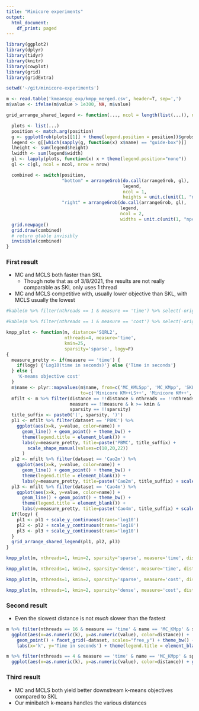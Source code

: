 ```yaml
---
title: "Minicore experiments"
output:
  html_document:
    df_print: paged
---
```


```r
library(ggplot2)
library(dplyr)
library(tidyr)
library(knitr)
library(cowplot)
library(grid)
library(gridExtra)
```

```r
setwd('~/git/minicore-experiments')
```

```r
m <- read.table('kmeanspp_exp/kmpp_merged.csv', header=T, sep=',')
m$value <- ifelse(m$value > 1e300, NA, m$value)
```

```r
grid_arrange_shared_legend <- function(..., ncol = length(list(...)), nrow = 1, position = c("bottom", "right")) {

  plots <- list(...)
  position <- match.arg(position)
  g <- ggplotGrob(plots[[1]] + theme(legend.position = position))$grobs
  legend <- g[[which(sapply(g, function(x) x$name) == "guide-box")]]
  lheight <- sum(legend$height)
  lwidth <- sum(legend$width)
  gl <- lapply(plots, function(x) x + theme(legend.position="none"))
  gl <- c(gl, ncol = ncol, nrow = nrow)

  combined <- switch(position,
                     "bottom" = arrangeGrob(do.call(arrangeGrob, gl),
                                            legend,
                                            ncol = 1,
                                            heights = unit.c(unit(1, "npc") - lheight, lheight)),
                     "right" = arrangeGrob(do.call(arrangeGrob, gl),
                                           legend,
                                           ncol = 2,
                                           widths = unit.c(unit(1, "npc") - lwidth, lwidth)))
  grid.newpage()
  grid.draw(combined)
  # return gtable invisibly
  invisible(combined)
}
```

### First result

* MC and MCLS both faster than SKL
    * Though note that as of 3/8/2021, the results are not really comparable as SKL only uses 1 thread
* MC and MCLS competitive with, usually lower objective than SKL, with MCLS usually the lowest

```r
#kable(m %>% filter(nthreads == 1 & measure == 'time') %>% select(-orig_name, -measure) %>% transform(value = as.character(signif(value, digits=3))))
```

```r
#kable(m %>% filter(nthreads == 1 & measure == 'cost') %>% select(-orig_name, -measure) %>% transform(value = as.character(signif(value, digits=5))))
```

```r
kmpp_plot <- function(m, distance='SQRL2',
                      nthreads=4, measure='time',
                      kmin=25,
                      sparsity='sparse', logy=F)
{
  measure_pretty <- if(measure == 'time') {
    if(logy) {'Log10(time in seconds)'} else {'Time in seconds'}
  } else {
    'K-means objective cost'
  }
  m$name <- plyr::mapvalues(m$name, from=c('MC_KMLSpp', 'MC_KMpp', 'SKL'),
                            to=c('Minicore KM++LS++', 'Minicore KM++', 'Scikit-learn KM++'))
  mfilt <- m %>% filter(distance == !!distance & nthreads == !!nthreads &
                        measure == !!measure & k >= kmin &
                        sparsity == !!sparsity)
  title_suffix <- paste0('(', sparsity, ')')
  pl1 <- mfilt %>% filter(dataset == 'PBMC') %>%
    ggplot(aes(x=k, y=value, color=name)) +
      geom_line() + geom_point() + theme_bw() +
      theme(legend.title = element_blank()) +
      labs(y=measure_pretty, title=paste('PBMC', title_suffix) +
        scale_shape_manual(values=c(18,20,22))
      )
  pl2 <- mfilt %>% filter(dataset == 'Cao2m') %>%
    ggplot(aes(x=k, y=value, color=name)) +
      geom_line() + geom_point() + theme_bw() +
      theme(legend.title = element_blank()) +
      labs(y=measure_pretty, title=paste('Cao2m', title_suffix) + scale_shape_manual(values=c(18,20,22)))
  pl3 <- mfilt %>% filter(dataset == 'Cao4m') %>%
    ggplot(aes(x=k, y=value, color=name)) +
      geom_line() + geom_point() + theme_bw() +
      theme(legend.title = element_blank()) +
      labs(y=measure_pretty, title=paste('Cao4m', title_suffix) + scale_shape_manual(values=c(18,20,22)))
  if(logy) {
    pl1 <- pl1 + scale_y_continuous(trans='log10')
    pl2 <- pl2 + scale_y_continuous(trans='log10')
    pl3 <- pl3 + scale_y_continuous(trans='log10')
  }
  grid_arrange_shared_legend(pl1, pl2, pl3)
}
```


```r
kmpp_plot(m, nthreads=1, kmin=2, sparsity='sparse', measure='time', distance='SQRL2', logy=F)
```

```r
kmpp_plot(m, nthreads=1, kmin=2, sparsity='dense', measure='time', distance='SQRL2', logy=T)
```
```r
kmpp_plot(m, nthreads=1, kmin=2, sparsity='sparse', measure='cost', distance='SQRL2', logy=F)
```
```r
kmpp_plot(m, nthreads=1, kmin=2, sparsity='dense', measure='cost', distance='SQRL2', logy=F)
```

### Second result

* Even the slowest distance is not _much_ slower than the fastest

```r
m %>% filter(nthreads == 16 & measure == 'time' & name == 'MC_KMpp' & sparsity == 'sparse' & dataset %in% c('Cao2m', 'Cao4m')) %>%
  ggplot(aes(x=as.numeric(k), y=as.numeric(value), color=distance)) +
    geom_point() + facet_grid(~dataset, scales="free_y") + theme_bw() +
    labs(x='k', y='Time in seconds') + theme(legend.title = element_blank())
```

```r
m %>% filter(nthreads == 4 & measure == 'time' & name == 'MC_KMpp' & sparsity == 'sparse' & dataset %in% c('tiny', 'PBMC')) %>%
  ggplot(aes(x=as.numeric(k), y=as.numeric(value), color=distance)) + geom_point() + facet_grid(~dataset, scales="free_y")
```

### Third result

* MC and MCLS both yield better downstream k-means objectives compared to SKL
* Our minibatch k-means handles the various distances
